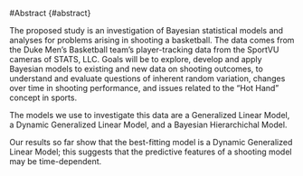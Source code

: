 #Abstract {#abstract}

The proposed study is an investigation of Bayesian statistical models and analyses for problems arising in shooting a basketball. The data comes from the Duke Men's Basketball team's player-tracking data from the SportVU cameras of STATS, LLC. Goals will be to explore, develop and apply Bayesian models to existing and new data on shooting outcomes, to understand and evaluate questions of inherent random variation, changes over time in shooting performance, and issues related to the "Hot Hand" concept in sports.

\par

The models we use to investigate this data are a Generalized Linear Model, a Dynamic Generalized Linear Model, and a Bayesian Hierarchichal Model.

<!-- hidden Markov Model? -->

\par

<!-- (talk about results) -->
Our results so far show that the best-fitting model is a Dynamic Generalized Linear Model; this suggests that the predictive features of a shooting model may be time-dependent.
